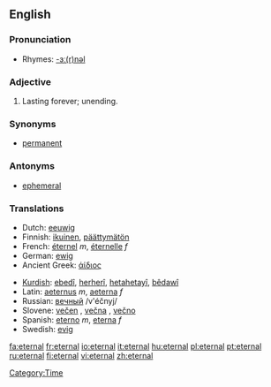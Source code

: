 ==English==

===Pronunciation===
*Rhymes: [[Rhymes:English:-ɜː(r)nəl|-ɜː(r)nəl]]

===Adjective===
{{en-adj|-}}

# Lasting forever; unending.

===Synonyms===
*[[permanent]]

===Antonyms===
*[[ephemeral]]

===Translations===
{{top}}
*Dutch: [[eeuwig]]
*Finnish: [[ikuinen]], [[päättymätön]]
*French: [[éternel]] ''m'', [[éternelle]] ''f''
*German: [[ewig]]
*Ancient Greek: [[άίδιος]]
{{mid}}
*[[Kurdish]]: [[ebedî]], [[herherî]], [[hetahetayî]], [[bêdawî]]
*Latin: [[aeternus]] ''m'', [[aeterna]] ''f''
*Russian: [[вечный]] /v'éčnyj/
*Slovene: [[večen]] {{m}}, [[večna]] {{f}}, [[večno]] {{n}}
*Spanish: [[eterno]] ''m'', [[eterna]] ''f''
*Swedish: [[evig]]
{{bottom}}

[[Category:Time]]

[[fa:eternal]]
[[fr:eternal]]
[[io:eternal]]
[[it:eternal]]
[[hu:eternal]]
[[pl:eternal]]
[[pt:eternal]]
[[ru:eternal]]
[[fi:eternal]]
[[vi:eternal]]
[[zh:eternal]]